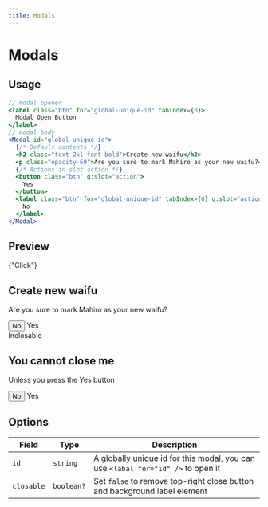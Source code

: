 ```yaml
---
title: Modals
---
```



# Modals

## Usage

```jsx
// modal opener
<label class="btn" for="global-unique-id" tabIndex={0}>
  Modal Open Button
</label>
// modal body
<Modal id="global-unique-id">
  {/* Default contents */}
  <h2 class="text-2xl font-bold">Create new waifu</h2>
  <p class="opacity-60">Are you sure to mark Mahiro as your new waifu?</p>
  {/* Actions in slot action */}
  <button class="btn" q:slot="action">
    Yes
  </button>
  <label class="btn" for="global-unique-id" tabIndex={0} q:slot="action">
    No
  </label>
</Modal>
```

## Preview

<p>
  <label class="btn" for="modal-1" tabIndex={0}>
    {"Click"}
  </label>
</p>

<Modal id="modal-1">
  <h2 class="text-2xl font-bold">Create new waifu</h2>
  <p class="opacity-60">Are you sure to mark Mahiro as your new waifu?</p>

  <button class="btn btn-subtle" q:slot="action">
    No
  </button>
  <label class="btn" for="modal-1" tabIndex={0} q:slot="action">
    Yes
  </label>
</Modal>

<br />

<label class="btn" for="modal-2" tabIndex={0}>
  Inclosable
</label>

<Modal id="modal-2" closable={false}>
  <h2 class="text-2xl font-bold">You cannot close me</h2>
  <p class="opacity-60">Unless you press the Yes button</p>

  <button class="btn btn-subtle" q:slot="action">
    No
  </button>
  <label class="btn" for="modal-2" tabIndex={0} q:slot="action">
    Yes
  </label>
</Modal>

## Options

| Field      | Type       | Description                                                                      |
| ---------- | ---------- | -------------------------------------------------------------------------------- |
| `id`       | `string`   | A globally unique id for this modal, you can use `<labal for="id" />` to open it |
| `closable` | `boolean?` | Set `false` to remove top-right close button and background label element        |
